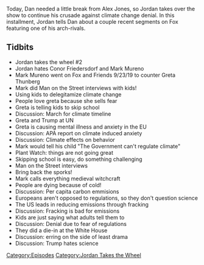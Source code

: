 {{DEFAULTSORT:
    #_EPISODE_0351:Jordan Takes The Wheel 2
}}{{Episode
    | title           = Jordan Takes The Wheel 2
    | caption         = [https://knowledgefight.libsyn.com/knowledge-fight-jordan-takes-the-wheel-2 Listen to this episode on Libsyn]
    | episodeNumber   = 351
    | length          = 01:43:54
    | airDate         = October 4, 2019
    | episodeType     = [[:Category:Jordan Takes the Wheel|Jordan Takes the Wheel]]
    | appearance      = [[Conor Firedersdorf]], [[Mark Mureno]], [[Greta Thunberg]]
    | oocDrop         = If we went to WalMart and bought a solar panel, we could stop the Green New Deal
    | previousEpisode = [[350: September 29-30, 2019]]
    | nextEpisode     = [[352: April 17, 2013]]
}}

{{Stub}}

Today, Dan needed a little break from Alex Jones, so Jordan takes over the show to continue his crusade against climate change denial. In this installment, Jordan tells Dan about a couple recent segments on Fox featuring one of his arch-rivals.

==Tidbits==

*Jordan takes the wheel #2
*Jordan hates Conor Friedersdorf and Mark Mureno
*Mark Mureno went on Fox and Friends 9/23/19 to counter Greta Thunberg
*Mark did Man on the Street interviews with kids!
*Using kids to delegitamize climate change
*People love greta because she sells fear
*Greta is telling kids to skip school
*Discussion: March for climate timeline
*Greta and Trump at UN
*Greta is causing mental illness and anxiety in the EU
*Discussion: APA report on climate induced anxiety
*Discussion: Climate effects on behavior
*Mark would tell his child "The Government can't regulate climate"
*Plant Watch: things are not going great
*Skipping school is easy, do something challenging
*Man on the Street interviews
*Bring back the sporks!
*Mark calls everything medieval witchcraft
*People are dying because of cold!
*Discussion: Per capita carbon emmisions
*Europeans aren't opposed to regulations, so they don't question science
*The US leads in reducing emissions through fracking
*Discussion: Fracking is bad for emissions
*Kids are just saying what adults tell them to
*Discussion: Denial due to fear of regulations
*They did a die-in at the White House
*Discussion: erring on the side of least drama
*Discussion: Trump hates science

[[Category:Episodes]]
[[Category:Jordan Takes the Wheel]]